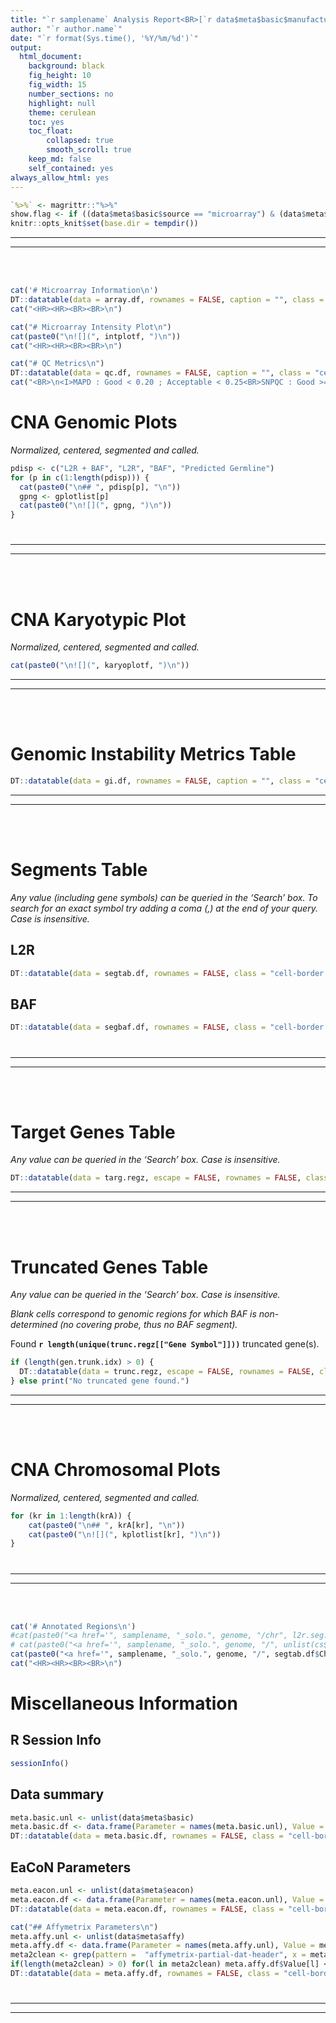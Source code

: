 ```yaml
---
title: "`r samplename` Analysis Report<BR>[`r data$meta$basic$manufacturer` `r data$meta$basic$type`]<BR><BR>"
author: "`r author.name`"
date: "`r format(Sys.time(), '%Y/%m/%d')`"
output:
  html_document:
    background: black
    fig_height: 10
    fig_width: 15
    number_sections: no
    highlight: null
    theme: cerulean
    toc: yes
    toc_float:
        collapsed: true
        smooth_scroll: true
    keep_md: false
    self_contained: yes
always_allow_html: yes
---
```


```r
`%>%` <- magrittr::"%>%"
show.flag <- if ((data$meta$basic$source == "microarray") & (data$meta$basic$manufacturer == "Affymetrix")) TRUE else FALSE
knitr::opts_knit$set(base.dir = tempdir())
```

***
***

<BR><BR>

```r
cat('# Microarray Information\n')
DT::datatable(data = array.df, rownames = FALSE, caption = "", class = "cell-border display", selection = "none", filter = "none", extensions = list("Buttons" = NULL), options = list(dom = "Bt", lengthChange = FALSE, paging = FALSE, info = FALSE, autoWidth = FALSE, ordering = FALSE, buttons = list('copy', list(extend = 'print', message = paste0("Microarray information export for sample ", samplename)), list(extend = 'collection', buttons = list('csv', 'excel', list(extend = 'pdf', orientation = "landscape", pageSize = "A4")), text = 'Export')))) %>% DT::formatStyle(colnames(array.df), "text-align" = "center")
cat("<HR><HR><BR><BR>\n")
```

<!-- *** -->
<!-- *** -->

<!-- <BR><BR> -->

```r
cat("# Microarray Intensity Plot\n")
cat(paste0("\n![](", intplotf, ")\n"))
cat("<HR><HR><BR><BR>\n")
```

<!-- *** -->
<!-- *** -->

<!-- <BR><BR> -->

```r
cat("# QC Metrics\n")
DT::datatable(data = qc.df, rownames = FALSE, caption = "", class = "cell-border display", selection = "none", filter = "none", extensions = list("Buttons" = NULL), options = list(dom = "Bt", lengthChange = FALSE, paging = FALSE, info = FALSE, autoWidth = FALSE, ordering = FALSE, columnDefs = list(list(targets = c(7:9), visible = FALSE)), buttons = list('copy', list(extend = 'print', message = paste0("QC metrics table export for sample ", samplename)), list(extend = 'collection', buttons = list('csv', 'excel', list(extend = 'pdf', orientation = "landscape", pageSize = "A4")), text = 'Export')))) %>% DT::formatStyle('MAPD', 'mapd.flag', backgroundColor = qc.df$mapd.flag) %>% DT::formatStyle('SNPQC', 'snpqc.flag', backgroundColor = qc.df$snpqc.flag) %>% DT::formatStyle('WavinessSd', 'waviness.flag', backgroundColor = qc.df$waviness.flag) %>% DT::formatStyle(colnames(qc.df), "text-align" = "center") %>% DT::formatRound(columns = 1:4, 3)
cat("<BR>\n<I>MAPD : Good < 0.20 ; Acceptable < 0.25<BR>SNPQC : Good >= 26<BR>WavinessSd : Good < 0.12</I><HR><HR><BR><BR>\n")
```

<!-- <BR> -->

<!-- _MAPD : Good < 0.20 ; Acceptable < 0.25_   -->
<!-- _SNPQC : Good >= 26_   -->
<!-- _WavinessSd : Good < 0.12_   -->

<!-- *** -->
<!-- *** -->

<!-- <BR><BR> -->

# CNA Genomic Plots {.tabset .tabset-fade .tabset-pills}
_Normalized, centered, segmented and called._

```r
pdisp <- c("L2R + BAF", "L2R", "BAF", "Predicted Germline")
for (p in c(1:length(pdisp))) {
  cat(paste0("\n## ", pdisp[p], "\n"))
  gpng <- gplotlist[p]
  cat(paste0("\n![](", gpng, ")\n"))
}
```

#

***
***

<BR><BR>

# CNA Karyotypic Plot

_Normalized, centered, segmented and called._

```r
cat(paste0("\n![](", karyoplotf, ")\n"))
```

***
***

<BR><BR>

# Genomic Instability Metrics Table
```r
DT::datatable(data = gi.df, rownames = FALSE, caption = "", class = "cell-border display", selection = "none", filter = "none", extensions = list("Buttons" = NULL), plugins = "natural", options = list(dom = "Bt", lengthChange = FALSE, paging = FALSE, info = FALSE, autoWidth = FALSE, ordering = FALSE, buttons = list('copy', list(extend = 'print', message = paste0("Genomic instability mùetrics table export for sample ", samplename)), list(extend = 'collection', buttons = list('csv', 'excel', list(extend = 'pdf', orientation = "landscape", pageSize = "A4")), text = 'Export')))) %>% DT::formatStyle(colnames(gi.df)[1], "text-align" = "left") %>% DT::formatStyle(colnames(gi.df)[2:6], "text-align" = "right") %>% DT::formatRound(columns = 6, 2)
```

***
***

<BR><BR>

# Segments Table {.tabset .tabset-fade .tabset-pills}

_Any value (including gene symbols) can be queried in the 'Search' box. To search for an exact symbol try adding a coma (,) at the end of your query. Case is insensitive._

## L2R

```r
DT::datatable(data = segtab.df, rownames = FALSE, class = "cell-border display", filter = list(position = "bottom", clear = TRUE, plain = FALSE), extensions = list("Buttons" = NULL, "Scroller" = NULL, "ColReorder" = NULL), options = list(dom = "Bfti", searchHighlight = FALSE, lengthChange = FALSE, scrollY = "700px", scrollCollapse = TRUE, paging = TRUE, deferRender = TRUE, scrollX = TRUE, info = TRUE, search = list(regex = TRUE, smart = FALSE, caseInsen = TRUE), autoWidth = FALSE, columnDefs = list(list(targets = c(11,12), visible = FALSE), list(type = 'natural', targets = 0)), ordering = TRUE, buttons = list('copy', list(extend = 'collection', buttons = list('csv', 'excel'), text = 'Export'), I("colvis")), scroller = TRUE, colReorder = list(realtime = FALSE))) %>% DT::formatCurrency(c("Start", "End", "Width"), currency = "", interval = 3, mark = ",", digits = 0) %>% DT::formatStyle('Status', backgroundColor = DT::styleEqual(l2r.segstat, l2r.segcol), fontWeight = 'bold', color = "white") %>% DT::formatStyle('L2R', 'l2rbold', fontWeight = DT::styleEqual(c(0, 1), c('normal', 'bold'))) %>% DT::formatStyle(colnames(segtab.df)[c(1,5,6,7)], "text-align" = "center") %>% DT::formatStyle(colnames(segtab.df)[c(2:4)], "text-align" = "right")
```

## BAF

```r
DT::datatable(data = segbaf.df, rownames = FALSE, class = "cell-border display", filter = list(position = "bottom", clear = TRUE, plain = FALSE), extensions = list("Buttons" = NULL, "Scroller" = NULL, "ColReorder" = NULL), plugins = "natural", options = list(dom = "Bfti", searchHighlight = FALSE, lengthChange = FALSE, scrollY = "700px", scrollCollapse = TRUE, paging = TRUE, deferRender = TRUE, scrollX = TRUE, info = TRUE, search = list(regex = TRUE, smart = FALSE, caseInsen = TRUE), autoWidth = FALSE, columnDefs = list(list(targets = c(10), visible = FALSE), list(type = 'natural', targets = 0)), ordering = TRUE, buttons = list('copy', list(extend = 'collection', buttons = list('csv', 'excel'), text = 'Export'), I("colvis")), scroller = TRUE, colReorder = list(realtime = FALSE))) %>% DT::formatCurrency(c("Start", "End", "Width"), currency = "", interval = 3, mark = ",", digits = 0) %>% DT::formatStyle('Status', backgroundColor = DT::styleEqual(baf.segstat, baf.segcol), fontWeight = 'bold', color = "white") %>% DT::formatStyle(colnames(segtab.df)[c(1,5,6,7)], "text-align" = "center") %>% DT::formatStyle(colnames(segtab.df)[c(2:4)], "text-align" = "right")
```

#

***
***

<BR><BR>

# Target Genes Table

_Any value can be queried in the 'Search' box. Case is insensitive._

```r
DT::datatable(data = targ.regz, escape = FALSE, rownames = FALSE, class = "cell-border display", filter = list(position = "bottom", clear = TRUE, plain = FALSE), extensions = list("Buttons" = NULL, "FixedColumns" = NULL, "Scroller" = NULL, "ColReorder" = NULL), plugins = "natural", options = list(dom = "Bfti", searchHighlight = FALSE, lengthChange = FALSE, scrollY = "700px", scrollCollapse = TRUE, paging = TRUE, deferRender = TRUE, scrollX = TRUE, info = TRUE, search = list(regex = TRUE, smart = FALSE, caseInsen = TRUE), autoWidth = TRUE, ordering = TRUE, columnDefs = list(list(targets = c(16), visible = FALSE), list(type = 'natural', targets = c(0,1))), buttons = list('copy', list(extend = 'print', message = paste0("Targets table export for sample ", samplename)), list(extend = 'collection', buttons = list('csv', 'excel', list(extend = 'pdf', orientation = "landscape", pageSize = "A4")), text = 'Export'), I("colvis")), fixedColumns = TRUE, scroller = TRUE, colReorder = list(realtime = FALSE, fixedColumnsLeft = 1))) %>% DT::formatCurrency(c("Gene Start", "Gene End", "Gene Width", "Match Start", "Match End", "Match Width", "L2R Segment Width", "BAF Segment Width"), currency = "", interval = 3, mark = ",", digits = 0) %>% DT::formatStyle('L2R Status', backgroundColor = DT::styleEqual(l2r.segstat, l2r.segcol), fontWeight = 'bold', color = "white") %>% DT::formatStyle('BAF Status', backgroundColor = DT::styleEqual(baf.segstat, baf.segcol), fontWeight = 'bold', color = "white") %>% DT::formatStyle('L2R Value', 'l2rbold', fontWeight = DT::styleEqual(c(0, 1), c('normal', 'bold'))) %>% DT::formatStyle('Target Symbol', fontWeight = 'bold') %>% DT::formatStyle(colnames(targ.regz)[c(1,2,6,7,11,14)], "text-align" = "center") %>% DT::formatStyle(colnames(targ.regz)[c(3:5,8:10,12,13,15,16)], "text-align" = "right")
```

***
***

<BR><BR>

# Truncated Genes Table

_Any value can be queried in the 'Search' box. Case is insensitive._

_Blank cells correspond to genomic regions for which BAF is non-determined (no covering probe, thus no BAF segment)._

Found __`r length(unique(trunc.regz[["Gene Symbol"]]))`__ truncated gene(s).

```r

if (length(gen.trunk.idx) > 0) {
  DT::datatable(data = trunc.regz, escape = FALSE, rownames = FALSE, class = "cell-border display", filter = list(position = "bottom", clear = TRUE, plain = FALSE), extensions = list("Buttons" = NULL, "FixedColumns" = NULL, "Scroller" = NULL, "ColReorder" = NULL), plugins = "natural", options = list(dom = "Bfti", searchHighlight = FALSE, lengthChange = FALSE, scrollY = "700px", scrollCollapse = TRUE, paging = TRUE, deferRender = TRUE, scrollX = TRUE, info = TRUE, search = list(regex = TRUE, smart = FALSE, caseInsen = TRUE), autoWidth = TRUE, ordering = TRUE, columnDefs = list(list(targets = c(16), visible = FALSE), list(type = 'natural', targets = c(0,1))), buttons = list('copy', list(extend = 'print', message = paste0("Targets table export for sample ", samplename)), list(extend = 'collection', buttons = list('csv', 'excel', list(extend = 'pdf', orientation = "landscape", pageSize = "A4")), text = 'Export'), I("colvis")), fixedColumns = TRUE, scroller = TRUE, colReorder = list(realtime = FALSE, fixedColumnsLeft = 1))) %>% DT::formatCurrency(c("Gene Start", "Gene End", "Gene Width", "Match Start", "Match End", "Match Width", "L2R Segment Width", "BAF Segment Width"), currency = "", interval = 3, mark = ",", digits = 0) %>% DT::formatStyle('L2R Status', backgroundColor = DT::styleEqual(l2r.segstat, l2r.segcol), fontWeight = 'bold', color = "white") %>% DT::formatStyle('BAF Status', backgroundColor = DT::styleEqual(baf.segstat, baf.segcol), fontWeight = 'bold', color = "white") %>% DT::formatStyle('L2R Value', 'l2rbold', fontWeight = DT::styleEqual(c(0, 1), c('normal', 'bold'))) %>% DT::formatStyle('Gene Symbol', fontWeight = 'bold') %>% DT::formatStyle(colnames(trunc.regz)[c(1,2,6,7,11,14)], "text-align" = "center") %>% DT::formatStyle(colnames(trunc.regz)[c(3:5,8:10,12,13,15,16)], "text-align" = "right")
} else print("No truncated gene found.")
```

***
***

<BR><BR>

# CNA Chromosomal Plots {.tabset .tabset-fade .tabset-pills}

_Normalized, centered, segmented and called._

```r
for (kr in 1:length(krA)) {
    cat(paste0("\n## ", krA[kr], "\n"))
    cat(paste0("\n![](", kplotlist[kr], ")\n"))
}
```

#

***
***

<BR><BR>

```r
cat('# Annotated Regions\n')
#cat(paste0("<a href='", samplename, "_solo.", genome, "/chr", l2r.seg.obj$pos$Chrom[1], ".html' target=_new> Open SOLO </a>\n"))
# cat(paste0("<a href='", samplename, "_solo.", genome, "/", unlist(cs$chr2chrom[segtab.df$Chr[segtab.df$Status != "Normal"][1]]), ".html' target=_new> Open SOLO </a>\n"))
cat(paste0("<a href='", samplename, "_solo.", genome, "/", segtab.df$Chr[segtab.df$Status != "Normal"][1], ".html' target=_new> Open SOLO </a>\n"))
cat("<HR><HR><BR><BR>\n")
```

<!-- # Annotated Regions -->
<!-- <a href='`r paste0(samplename, "_Cut.", genome, "/chr", l2r.seg.obj$pos$Chrom[1])`.html' target=_new> Open SOLO </a> -->

<!-- *** -->
<!-- *** -->

<!-- <BR><BR> -->

# Miscellaneous Information {.tabset .tabset-fade .tabset-pills}
## R Session Info
```r
sessionInfo()
```

## Data summary
```r
meta.basic.unl <- unlist(data$meta$basic)
meta.basic.df <- data.frame(Parameter = names(meta.basic.unl), Value = meta.basic.unl, stringsAsFactors = FALSE)
DT::datatable(data = meta.basic.df, rownames = FALSE, class = "cell-border display", selection = "none", filter = "none", extensions = list("Buttons" = NULL, "Scroller" = NULL), options = list(dom = "Bfti", searchHighlight = FALSE, lengthChange = FALSE, paging = TRUE, info = FALSE, autoWidth = FALSE, ordering = FALSE, search = list(regex = TRUE, smart = FALSE, caseInsen = TRUE), scrollY = "700px", scrollCollapse = TRUE, buttons = list('copy', list(extend = 'print', message = paste0("Parameters table export for sample ", samplename)), list(extend = 'collection', buttons = list('csv', 'excel', list(extend = 'pdf', orientation = "landscape", pageSize = "A4")), text = 'Export')), scroller = TRUE))
```

## EaCoN Parameters
```r
meta.eacon.unl <- unlist(data$meta$eacon)
meta.eacon.df <- data.frame(Parameter = names(meta.eacon.unl), Value = meta.eacon.unl, stringsAsFactors = FALSE)
DT::datatable(data = meta.eacon.df, rownames = FALSE, class = "cell-border display", selection = "none", filter = "none", extensions = list("Buttons" = NULL, "Scroller" = NULL), options = list(dom = "Bfti", searchHighlight = FALSE, lengthChange = FALSE, paging = TRUE, info = FALSE, autoWidth = FALSE, ordering = FALSE, search = list(regex = TRUE, smart = FALSE, caseInsen = TRUE), scrollY = "700px", scrollCollapse = TRUE, buttons = list('copy', list(extend = 'print', message = paste0("Parameters table export for sample ", samplename)), list(extend = 'collection', buttons = list('csv', 'excel', list(extend = 'pdf', orientation = "landscape", pageSize = "A4")), text = 'Export')), scroller = TRUE))
```

```r
cat("## Affymetrix Parameters\n")
meta.affy.unl <- unlist(data$meta$affy)
meta.affy.df <- data.frame(Parameter = names(meta.affy.unl), Value = meta.affy.unl, stringsAsFactors = FALSE)
meta2clean <- grep(pattern =  "affymetrix-partial-dat-header", x = meta.affy.df$Parameter)
if(length(meta2clean) > 0) for(l in meta2clean) meta.affy.df$Value[l] <- gsub(x = meta.affy.df$Value[l], pattern = "[ ]+\024", replacement = "")
DT::datatable(data = meta.affy.df, rownames = FALSE, class = "cell-border display", selection = "none", filter = "none", extensions = list("Buttons" = NULL, "Scroller" = NULL), options = list(dom = "Bfti", searchHighlight = FALSE, lengthChange = FALSE, paging = TRUE, info = FALSE, autoWidth = FALSE, ordering = FALSE, search = list(regex = TRUE, smart = FALSE, caseInsen = TRUE), scrollY = "700px", scrollCollapse = TRUE, buttons = list('copy', list(extend = 'print', message = paste0("Parameters table export for sample ", samplename)), list(extend = 'collection', buttons = list('csv', 'excel', list(extend = 'pdf', orientation = "landscape", pageSize = "A4")), text = 'Export')), scroller = TRUE))
```

#

***
***
